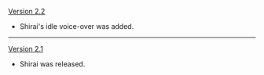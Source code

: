 {{Change History/Header}}
[[Version 2.2]]
* Shirai's idle voice-over was added.
----
[[Version 2.1]]
* Shirai was released.